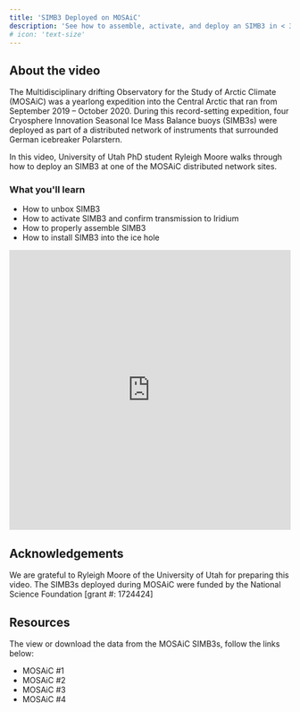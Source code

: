 ```yaml
---
title: 'SIMB3 Deployed on MOSAiC'
description: 'See how to assemble, activate, and deploy an SIMB3 in < 30 minutes'
# icon: 'text-size'
---
```


## About the video

The <Link href="https://mosaic-expedition.org/">Multidisciplinary drifting Observatory for the Study of Arctic Climate</Link> (MOSAiC) was a yearlong expedition into the Central Arctic that ran from September 2019 &ndash; October 2020. During this record-setting expedition, four Cryosphere Innovation <Link href="/simb3">Seasonal Ice Mass Balance buoys</Link> (SIMB3s) were deployed as part of a distributed network of instruments that surrounded German icebreaker Polarstern.

In this video, University of Utah PhD student <Link href="http://www.math.utah.edu/~rmoore/MOSAiC.html">Ryleigh Moore</Link> walks through how to deploy an SIMB3 at one of the MOSAiC distributed network sites.

### What you'll learn
- How to unbox SIMB3
- How to activate SIMB3 and confirm transmission to Iridium
- How to properly assemble SIMB3
- How to install SIMB3 into the ice hole



<div class="raw-html-embed">
<div class="d-flex justify-content-center border border-shade3 rounded-lg p-1"><iframe title="YouTube video player" src="https://www.youtube.com/embed/Arq1IuPwgfY" width="100%" height="500" frameborder="0" allow="accelerometer; autoplay; clipboard-write; encrypted-media; gyroscope; picture-in-picture" allowfullscreen="allowfullscreen"></iframe></div>
</div>

## Acknowledgements
We are grateful to Ryleigh Moore of the University of Utah for preparing this video. The SIMB3s deployed during MOSAiC were funded by the National Science Foundation [grant #: 1724424]

## Resources
The view or download the data from the MOSAiC SIMB3s, follow the links below:

- <Link href='/deployment/300434063386850'>MOSAiC #1</Link>
- <Link href='/deployment/300434063384820'>MOSAiC #2</Link>
- <Link href='/deployment/300434063387850'>MOSAiC #3</Link>
- <Link href='/deployment/300434063382860'>MOSAiC #4</Link>